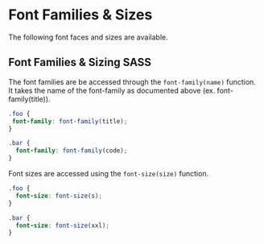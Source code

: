 
<Meta title="Fonts/Family Palette" />

# Font Families & Sizes

The following font faces and sizes are available.

<Story name="Family Palette">
  <FontFamilies />
</Story>

## Font Families & Sizing SASS

The font families are be accessed through the `font-family(name)` function.
It takes the name of the font-family as documented above (ex. font-family(title)).

```scss
.foo {
 font-family: font-family(title);
}

.bar {
  font-family: font-family(code);
}
```

Font sizes are accessed using the `font-size(size)` function.

```scss
.foo {
  font-size: font-size(s);
}

.bar {
  font-size: font-size(xxl);
}
```

